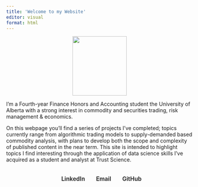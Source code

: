 ```yaml
---
title: 'Welcome to my Website'
editor: visual
format: html
---
```


```{=html}
<style type="text/css">

h1.title {
text-align: center;
}

</style>

```
::: {style="text-align: center;"}
<img src="pfp.JPG" width="145.3465" height="160"/>
:::

I'm a Fourth-year Finance Honors and Accounting student the University of Alberta with a strong interest in commodity and securities trading, risk management & economics.

On this webpage you'll find a series of projects I've completed; topics currently range from algorithmic trading models to supply-demanded based commodity analysis, with plans to develop both the scope and complexity of published content in the near term. This site is intended to highlight topics I find interesting through the application of data science skills I've acquired as a student and analyst at Trust Science.

```{=html}
<!DOCTYPE html>
<html>
<head>
    <title>Contact Me</title>
    <link rel="stylesheet" href="https://cdnjs.cloudflare.com/ajax/libs/font-awesome/6.1.1/css/all.min.css">
    <style>
         .contact-links {
            display: flex;
            justify-content: center;
            align-items: center;
            gap: 20px;
            padding: 20px;
        }

        .contact-link {
            display: flex;
            align-items: center;
            gap: 10px;
            text-decoration: none;
            color: #333;
            font-weight: bold;
            font-size: 1.1em;
        }

        .contact-link i {
            color: #009bb3;
            font-size: 1.1em;
        }

        .contact-link:hover, .contact-link:focus {
            color: #80888a;
            text-decoration: none;
        }
    </style>
</head>
<body>

<div class="contact-links">
    <a class="contact-link" href="https://www.linkedin.com/in/luketalman/">
        <i class="fa-brands fa-linkedin"></i> LinkedIn
    </a>
    <a class="contact-link" href="mailto:talman@ualberta.ca">
        <i class="fa-solid fa-envelope"></i> Email
    </a>
    <a class="contact-link" href="https://github.com/ltals">
        <i class="fa-brands fa-github"></i> GitHub
    </a>
</div>

</body>
</html>

```
